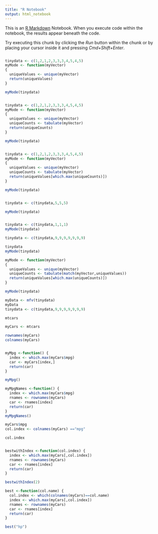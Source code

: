 ```yaml
---
title: "R Notebook"
output: html_notebook
---
```


This is an [R Markdown](http://rmarkdown.rstudio.com) Notebook. When you execute code within the notebook, the results appear beneath the code. 

Try executing this chunk by clicking the *Run* button within the chunk or by placing your cursor inside it and pressing *Cmd+Shift+Enter*. 

```r
```


```r
tinydata <- c(1,2,1,2,3,3,3,4,5,4,5)
myMode <- function(myVector)
{
  uniqueValues <- unique(myVector)
  return(uniqueValues)
}

myMode(tinydata)
```


```r
```


```r
tinydata <- c(1,2,1,2,3,3,3,4,5,4,5)
myMode <- function(myVector)
{
  uniqueValues <- unique(myVector)
  uniqueCounts <- tabulate(myVector)
  return(uniqueCounts)
}

myMode(tinydata)
```


```r
```


```r
tinydata <- c(1,2,1,2,3,3,3,4,5,4,5)
myMode <- function(myVector)
{
  uniqueValues <- unique(myVector)
  uniqueCounts <- tabulate(myVector)
  return(uniqueValues[which.max(uniqueCounts)])
}

myMode(tinydata)
```


```r
```


```r
tinydata <- c(tinydata,5,5,5)

myMode(tinydata)
```


```r
```


```r
tinydata <- c(tinydata,1,1,1)
myMode(tinydata)
```


```r
tinydata <- c(tinydata,9,9,9,9,9,9,9)

tinydata
myMode(tinydata)
```


```r
myMode <- function(myVector)
{
  uniqueValues <- unique(myVector)
  uniqueCounts <- tabulate(match(myVector,uniqueValues))
  return(uniqueValues[which.max(uniqueCounts)])
}

myMode(tinydata)
```


```r
myData <- mfv(tinydata)
myData
tinydata <- c(tinydata,9,9,9,9,9,9,9)
```


```r
mtcars

myCars <- mtcars

rownames(myCars)
colnames(myCars)
```


```r
```


```r
myMpg <-function() {
  index <- which.max(myCars$mpg)
  car <- myCars[index,]
  return(car)
}

myMpg()
```


```r
myMpgNames <-function() {
  index <- which.max(myCars$mpg)
  rnames <- rownames(myCars)
  car <- rnames[index]
  return(car)
}
myMpgNames()

```


```r
myCars$mpg
col.index <- colnames(myCars) =="mpg"

col.index
```


```r
```


```r
bestwithIndex <-function(col.index) {
  index <- which.max(myCars[,col.index])
  rnames <- rownames(myCars)
  car <- rnames[index]
  return(car)
}

bestwithIndex(2)

```


```r
best <-function(col.name) {
  col.index <- which(colnames(myCars)==col.name)
  index <- which.max(myCars[,col.index])
  rnames <- rownames(myCars)
  car <- rnames[index]
  return(car)
}

best("hp")

```



